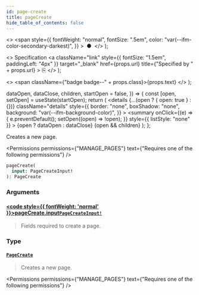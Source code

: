 ```yaml
---
id: page-create
title: pageCreate
hide_table_of_contents: false
---
```


  <>
    <span
      style={{
        fontWeight: "normal",
        fontSize: ".5em",
        color: "var(--ifm-color-secondary-darkest)",
      }}
    >
      &nbsp;●&nbsp;
    </span>
  </>
);

  <>
    Specification
    <a
      className="link"
      style={{ fontSize: "1.5em", paddingLeft: "4px" }}
      target="\_blank"
      href={props.url}
      title={"Specified by " + props.url}
    >
      ⎘
    </a>
  </>
);

  <>
    <span className={"badge badge--" + props.class}>{props.text}</span>
  </>
);


  dataOpen,
  dataClose,
  children,
  startOpen = false,
}) => {
  const [open, setOpen] = useState(startOpen);
  return (
    <details
      {...(open ? { open: true } : {})}
      className="details"
      style={{
        border: "none",
        boxShadow: "none",
        background: "var(--ifm-background-color)",
      }}
    >
      <summary
        onClick={(e) => {
          e.preventDefault();
          setOpen((open) => !open);
        }}
        style={{ listStyle: "none" }}
      >
        {open ? dataOpen : dataClose}
      </summary>
      {open && children}
    </details>
  );
};

Creates a new page.

<Permissions
  permissions={"MANAGE_PAGES"}
  text={"Requires one of the following permissions"}
/>

```graphql
pageCreate(
  input: PageCreateInput!
): PageCreate
```

### Arguments

#### [<code style={{ fontWeight: 'normal' }}>pageCreate.<b>input</b></code>](#)<Bullet />[`PageCreateInput!`](../../../api-reference/pages/inputs/page-create-input) <Badge class="secondary" text="non-null"/> <Badge class="secondary" text="input"/>

> Fields required to create a page.

### Type

#### [`PageCreate`](../../../api-reference/pages/objects/page-create) <Badge class="secondary" text="object"/>

> Creates a new page.

<Permissions
  permissions={"MANAGE_PAGES"}
  text={"Requires one of the following permissions"}
/>

